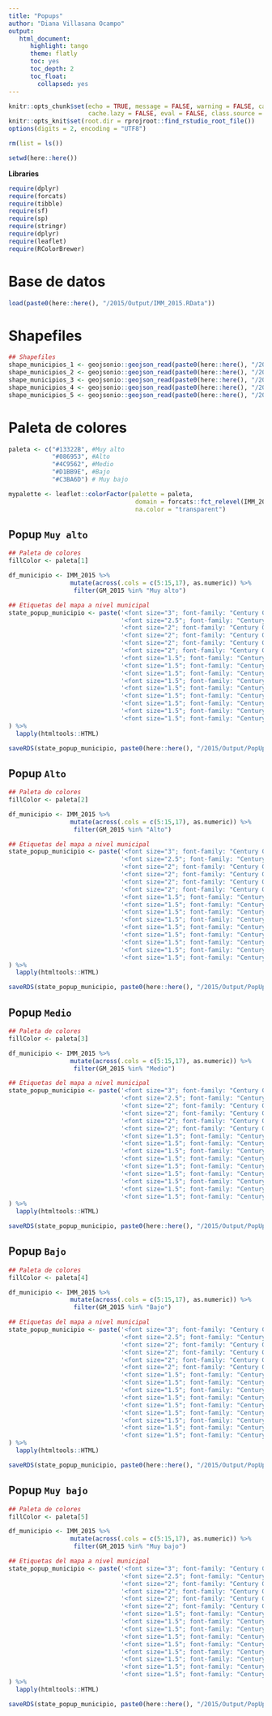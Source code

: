 ```yaml
---
title: "Popups"
author: "Diana Villasana Ocampo"
output:
   html_document:
      highlight: tango
      theme: flatly
      toc: yes
      toc_depth: 2
      toc_float:
        collapsed: yes
---
```


```r
knitr::opts_chunk$set(echo = TRUE, message = FALSE, warning = FALSE, cache = FALSE, 
                      cache.lazy = FALSE, eval = FALSE, class.source = "fold-show")
knitr::opts_knit$set(root.dir = rprojroot::find_rstudio_root_file())
options(digits = 2, encoding = "UTF8")
```   
 

```r
rm(list = ls())
```

```r
setwd(here::here())
```


**Libraries**

```r
require(dplyr)
require(forcats)
require(tibble)
require(sf)
require(sp)
require(stringr)
require(dplyr)
require(leaflet)
require(RColorBrewer)
```

# Base de datos   

```r
load(paste0(here::here(), "/2015/Output/IMM_2015.RData"))
```

# Shapefiles 

```r
## Shapefiles
shape_municipios_1 <- geojsonio::geojson_read(paste0(here::here(), "/2015/Output/Shapes/municipios_1_json.geojson"), what = "sp") 
shape_municipios_2 <- geojsonio::geojson_read(paste0(here::here(), "/2015/Output/Shapes/municipios_2_json.geojson"), what = "sp") 
shape_municipios_3 <- geojsonio::geojson_read(paste0(here::here(), "/2015/Output/Shapes/municipios_3_json.geojson"), what = "sp") 
shape_municipios_4 <- geojsonio::geojson_read(paste0(here::here(), "/2015/Output/Shapes/municipios_4_json.geojson"), what = "sp") 
shape_municipios_5 <- geojsonio::geojson_read(paste0(here::here(), "/2015/Output/Shapes/municipios_5_json.geojson"), what = "sp") 
```


# Paleta de colores 

```r
paleta <- c("#13322B", #Muy alto
            "#086953", #Alto 
            "#4C9562", #Medio
            "#D1BB9E", #Bajo
            "#C3BA6D") # Muy bajo

mypalette <- leaflet::colorFactor(palette = paleta, 
                                   domain = forcats::fct_relevel(IMM_2015$GM_2015, c("Muy alto", "Alto", "Medio", "Bajo", "Muy bajo")), 
                                   na.color = "transparent")
```


## Popup `Muy alto`

```r
## Paleta de colores                         
fillColor <- paleta[1]

df_municipio <- IMM_2015 %>% 
                 mutate(across(.cols = c(5:15,17), as.numeric)) %>%
                  filter(GM_2015 %in% "Muy alto")

## Etiquetas del mapa a nivel municipal 
state_popup_municipio <- paste('<font size="3"; font-family: "Century Gothic"><strong>',"Estado:",'</strong>','<strong>', df_municipio$NOM_ENT,'</strong></font>','<br/>',
                               '<font size="2.5"; font-family: "Century Gothic"><strong>',"Municipio:",'</strong>','<strong>', df_municipio$NOM_MUN,'</strong></font>','<br/>',
                               '<font size="2"; font-family: "Century Gothic"><strong>',"Población Total:",'</strong></font>','<font size="2"; font-family: "Century Gothic"; color=', fillColor,'><strong>', formatC(df_municipio$POB_TOT, format = "f", big.mark = " ", digits = 0),'</strong></font>','<br/>',
                               '<font size="2"; font-family: "Century Gothic"><strong>',"Grado de marginación:",'</strong></font>','<font size="2"; font-family: "Century Gothic"; color=', fillColor,'><strong>', df_municipio$GM_2015,'</strong></font>','<br/>',
                               '<font size="2"; font-family: "Century Gothic"><strong>',"Índice de marginación:",'</strong></font>','<font size="2"; font-family: "Century Gothic"; color=', fillColor,'><strong>', format(round(df_municipio$IM_2015, 2), nsmall = 1),'</strong></font>','<br/>',
                               '<font size="2"; font-family: "Century Gothic"><strong>',"Índice de marginación normalizado:",'</strong></font>','<font size="2"; font-family: "Century Gothic"; color=', fillColor,'><strong>', format(round(df_municipio$IMN_2015, 2), nsmall = 1),'</strong></font>','<br/>',
                               '<font size="1.5"; font-family: "Century Gothic"><strong>',"% Población de 15 años y más analfabeta:",'</strong>', round(df_municipio$ANALF, 2),'</font>','<br/>',
                               '<font size="1.5"; font-family: "Century Gothic"><strong>',"% Población de 15 años o más sin educación básica:",'</strong>', round(df_municipio$SBASC, 2),'</font>','<br/>',
                               '<font size="1.5"; font-family: "Century Gothic"><strong>',"% Ocupantes en viviendas paticulares sin drenaje ni excusado:",'</strong>', round(df_municipio$OVSDE, 2),'<br/>', 
                               '<font size="1.5"; font-family: "Century Gothic"><strong>',"% Ocupantes en viviendas paticulares sin energía eléctrica:",'</strong>', round(df_municipio$OVSEE, 2),'</font>','<br/>', 
                               '<font size="1.5"; font-family: "Century Gothic"><strong>',"% Ocupantes en viviendas paticulares sin agua entubada:",'</strong>', round(df_municipio$OVSAE, 2),'</font>','<br/>',
                               '<font size="1.5"; font-family: "Century Gothic"><strong>',"% Ocupantes en viviendas paticulares con piso de tierra:",'</strong>', round(df_municipio$OVPT, 2),'</font>','<br/>',
                               '<font size="1.5"; font-family: "Century Gothic"><strong>',"% Viviendas paticulares con algún nivel de hacinamiento:",'</strong>', round(df_municipio$VHAC, 2),'</font>','<br/>',
                               '<font size="1.5"; font-family: "Century Gothic"><strong>',"% Población en localidades con menos de \n 5 000 habitantes:",'</strong>', round(df_municipio$PL.5000, 2),'</font>','<br/>',
                               '<font size="1.5"; font-family: "Century Gothic"><strong>',"% Población ocupada con ingresos menores a 2SM:",'</strong>', round(df_municipio$PO2SM, 2),'</font>'
) %>% 
  lapply(htmltools::HTML)

saveRDS(state_popup_municipio, paste0(here::here(), "/2015/Output/PopUp/state_popup_municipio1.RDS"))
```


## Popup `Alto`

```r
## Paleta de colores                         
fillColor <- paleta[2]

df_municipio <- IMM_2015 %>% 
                 mutate(across(.cols = c(5:15,17), as.numeric)) %>%
                  filter(GM_2015 %in% "Alto")

## Etiquetas del mapa a nivel municipal 
state_popup_municipio <- paste('<font size="3"; font-family: "Century Gothic"><strong>',"Estado:",'</strong>','<strong>', df_municipio$NOM_ENT,'</strong></font>','<br/>',
                               '<font size="2.5"; font-family: "Century Gothic"><strong>',"Municipio:",'</strong>','<strong>', df_municipio$NOM_MUN,'</strong></font>','<br/>',
                               '<font size="2"; font-family: "Century Gothic"><strong>',"Población Total:",'</strong></font>','<font size="2"; font-family: "Century Gothic"; color=', fillColor,'><strong>', formatC(df_municipio$POB_TOT, format = "f", big.mark = " ", digits = 0),'</strong></font>','<br/>',
                               '<font size="2"; font-family: "Century Gothic"><strong>',"Grado de marginación:",'</strong></font>','<font size="2"; font-family: "Century Gothic"; color=', fillColor,'><strong>', df_municipio$GM_2015,'</strong></font>','<br/>',
                               '<font size="2"; font-family: "Century Gothic"><strong>',"Índice de marginación:",'</strong></font>','<font size="2"; font-family: "Century Gothic"; color=', fillColor,'><strong>', format(round(df_municipio$IM_2015, 2), nsmall = 1),'</strong></font>','<br/>',
                               '<font size="2"; font-family: "Century Gothic"><strong>',"Índice de marginación normalizado:",'</strong></font>','<font size="2"; font-family: "Century Gothic"; color=', fillColor,'><strong>', format(round(df_municipio$IMN_2015, 2), nsmall = 1),'</strong></font>','<br/>',
                               '<font size="1.5"; font-family: "Century Gothic"><strong>',"% Población de 15 años y más analfabeta:",'</strong>', round(df_municipio$ANALF, 2),'</font>','<br/>',
                               '<font size="1.5"; font-family: "Century Gothic"><strong>',"% Población de 15 años o más sin educación básica:",'</strong>', round(df_municipio$SBASC, 2),'</font>','<br/>',
                               '<font size="1.5"; font-family: "Century Gothic"><strong>',"% Ocupantes en viviendas paticulares sin drenaje ni excusado:",'</strong>', round(df_municipio$OVSDE, 2),'<br/>', 
                               '<font size="1.5"; font-family: "Century Gothic"><strong>',"% Ocupantes en viviendas paticulares sin energía eléctrica:",'</strong>', round(df_municipio$OVSEE, 2),'</font>','<br/>', 
                               '<font size="1.5"; font-family: "Century Gothic"><strong>',"% Ocupantes en viviendas paticulares sin agua entubada:",'</strong>', round(df_municipio$OVSAE, 2),'</font>','<br/>',
                               '<font size="1.5"; font-family: "Century Gothic"><strong>',"% Ocupantes en viviendas paticulares con piso de tierra:",'</strong>', round(df_municipio$OVPT, 2),'</font>','<br/>',
                               '<font size="1.5"; font-family: "Century Gothic"><strong>',"% Viviendas paticulares con algún nivel de hacinamiento:",'</strong>', round(df_municipio$VHAC, 2),'</font>','<br/>',
                               '<font size="1.5"; font-family: "Century Gothic"><strong>',"% Población en localidades con menos de \n 5 000 habitantes:",'</strong>', round(df_municipio$PL.5000, 2),'</font>','<br/>',
                               '<font size="1.5"; font-family: "Century Gothic"><strong>',"% Población ocupada con ingresos menores a 2SM:",'</strong>', round(df_municipio$PO2SM, 2),'</font>'
) %>% 
  lapply(htmltools::HTML)

saveRDS(state_popup_municipio, paste0(here::here(), "/2015/Output/PopUp/state_popup_municipio2.RDS"))
```


## Popup `Medio`

```r
## Paleta de colores                         
fillColor <- paleta[3]

df_municipio <- IMM_2015 %>% 
                 mutate(across(.cols = c(5:15,17), as.numeric)) %>%
                  filter(GM_2015 %in% "Medio")

## Etiquetas del mapa a nivel municipal 
state_popup_municipio <- paste('<font size="3"; font-family: "Century Gothic"><strong>',"Estado:",'</strong>','<strong>', df_municipio$NOM_ENT,'</strong></font>','<br/>',
                               '<font size="2.5"; font-family: "Century Gothic"><strong>',"Municipio:",'</strong>','<strong>', df_municipio$NOM_MUN,'</strong></font>','<br/>',
                               '<font size="2"; font-family: "Century Gothic"><strong>',"Población Total:",'</strong></font>','<font size="2"; font-family: "Century Gothic"; color=', fillColor,'><strong>', formatC(df_municipio$POB_TOT, format = "f", big.mark = " ", digits = 0),'</strong></font>','<br/>',
                               '<font size="2"; font-family: "Century Gothic"><strong>',"Grado de marginación:",'</strong></font>','<font size="2"; font-family: "Century Gothic"; color=', fillColor,'><strong>', df_municipio$GM_2015,'</strong></font>','<br/>',
                               '<font size="2"; font-family: "Century Gothic"><strong>',"Índice de marginación:",'</strong></font>','<font size="2"; font-family: "Century Gothic"; color=', fillColor,'><strong>', format(round(df_municipio$IM_2015, 2), nsmall = 1),'</strong></font>','<br/>',
                               '<font size="2"; font-family: "Century Gothic"><strong>',"Índice de marginación normalizado:",'</strong></font>','<font size="2"; font-family: "Century Gothic"; color=', fillColor,'><strong>', format(round(df_municipio$IMN_2015, 2), nsmall = 1),'</strong></font>','<br/>',
                               '<font size="1.5"; font-family: "Century Gothic"><strong>',"% Población de 15 años y más analfabeta:",'</strong>', round(df_municipio$ANALF, 2),'</font>','<br/>',
                               '<font size="1.5"; font-family: "Century Gothic"><strong>',"% Población de 15 años o más sin educación básica:",'</strong>', round(df_municipio$SBASC, 2),'</font>','<br/>',
                               '<font size="1.5"; font-family: "Century Gothic"><strong>',"% Ocupantes en viviendas paticulares sin drenaje ni excusado:",'</strong>', round(df_municipio$OVSDE, 2),'<br/>', 
                               '<font size="1.5"; font-family: "Century Gothic"><strong>',"% Ocupantes en viviendas paticulares sin energía eléctrica:",'</strong>', round(df_municipio$OVSEE, 2),'</font>','<br/>', 
                               '<font size="1.5"; font-family: "Century Gothic"><strong>',"% Ocupantes en viviendas paticulares sin agua entubada:",'</strong>', round(df_municipio$OVSAE, 2),'</font>','<br/>',
                               '<font size="1.5"; font-family: "Century Gothic"><strong>',"% Ocupantes en viviendas paticulares con piso de tierra:",'</strong>', round(df_municipio$OVPT, 2),'</font>','<br/>',
                               '<font size="1.5"; font-family: "Century Gothic"><strong>',"% Viviendas paticulares con algún nivel de hacinamiento:",'</strong>', round(df_municipio$VHAC, 2),'</font>','<br/>',
                               '<font size="1.5"; font-family: "Century Gothic"><strong>',"% Población en localidades con menos de \n 5 000 habitantes:",'</strong>', round(df_municipio$PL.5000, 2),'</font>','<br/>',
                               '<font size="1.5"; font-family: "Century Gothic"><strong>',"% Población ocupada con ingresos menores a 2SM:",'</strong>', round(df_municipio$PO2SM, 2),'</font>'
) %>% 
  lapply(htmltools::HTML)

saveRDS(state_popup_municipio, paste0(here::here(), "/2015/Output/PopUp/state_popup_municipio3.RDS"))
```


## Popup `Bajo`

```r
## Paleta de colores                         
fillColor <- paleta[4]

df_municipio <- IMM_2015 %>% 
                 mutate(across(.cols = c(5:15,17), as.numeric)) %>%
                  filter(GM_2015 %in% "Bajo")

## Etiquetas del mapa a nivel municipal 
state_popup_municipio <- paste('<font size="3"; font-family: "Century Gothic"><strong>',"Estado:",'</strong>','<strong>', df_municipio$NOM_ENT,'</strong></font>','<br/>',
                               '<font size="2.5"; font-family: "Century Gothic"><strong>',"Municipio:",'</strong>','<strong>', df_municipio$NOM_MUN,'</strong></font>','<br/>',
                               '<font size="2"; font-family: "Century Gothic"><strong>',"Población Total:",'</strong></font>','<font size="2"; font-family: "Century Gothic"; color=', fillColor,'><strong>', formatC(df_municipio$POB_TOT, format = "f", big.mark = " ", digits = 0),'</strong></font>','<br/>',
                               '<font size="2"; font-family: "Century Gothic"><strong>',"Grado de marginación:",'</strong></font>','<font size="2"; font-family: "Century Gothic"; color=', fillColor,'><strong>', df_municipio$GM_2015,'</strong></font>','<br/>',
                               '<font size="2"; font-family: "Century Gothic"><strong>',"Índice de marginación:",'</strong></font>','<font size="2"; font-family: "Century Gothic"; color=', fillColor,'><strong>', format(round(df_municipio$IM_2015, 2), nsmall = 1),'</strong></font>','<br/>',
                               '<font size="2"; font-family: "Century Gothic"><strong>',"Índice de marginación normalizado:",'</strong></font>','<font size="2"; font-family: "Century Gothic"; color=', fillColor,'><strong>', format(round(df_municipio$IMN_2015, 2), nsmall = 1),'</strong></font>','<br/>',
                               '<font size="1.5"; font-family: "Century Gothic"><strong>',"% Población de 15 años y más analfabeta:",'</strong>', round(df_municipio$ANALF, 2),'</font>','<br/>',
                               '<font size="1.5"; font-family: "Century Gothic"><strong>',"% Población de 15 años o más sin educación básica:",'</strong>', round(df_municipio$SBASC, 2),'</font>','<br/>',
                               '<font size="1.5"; font-family: "Century Gothic"><strong>',"% Ocupantes en viviendas paticulares sin drenaje ni excusado:",'</strong>', round(df_municipio$OVSDE, 2),'<br/>', 
                               '<font size="1.5"; font-family: "Century Gothic"><strong>',"% Ocupantes en viviendas paticulares sin energía eléctrica:",'</strong>', round(df_municipio$OVSEE, 2),'</font>','<br/>', 
                               '<font size="1.5"; font-family: "Century Gothic"><strong>',"% Ocupantes en viviendas paticulares sin agua entubada:",'</strong>', round(df_municipio$OVSAE, 2),'</font>','<br/>',
                               '<font size="1.5"; font-family: "Century Gothic"><strong>',"% Ocupantes en viviendas paticulares con piso de tierra:",'</strong>', round(df_municipio$OVPT, 2),'</font>','<br/>',
                               '<font size="1.5"; font-family: "Century Gothic"><strong>',"% Viviendas paticulares con algún nivel de hacinamiento:",'</strong>', round(df_municipio$VHAC, 2),'</font>','<br/>',
                               '<font size="1.5"; font-family: "Century Gothic"><strong>',"% Población en localidades con menos de \n 5 000 habitantes:",'</strong>', round(df_municipio$PL.5000, 2),'</font>','<br/>',
                               '<font size="1.5"; font-family: "Century Gothic"><strong>',"% Población ocupada con ingresos menores a 2SM:",'</strong>', round(df_municipio$PO2SM, 2),'</font>'
) %>% 
  lapply(htmltools::HTML)

saveRDS(state_popup_municipio, paste0(here::here(), "/2015/Output/PopUp/state_popup_municipio4.RDS"))
```

## Popup `Muy bajo`

```r
## Paleta de colores                         
fillColor <- paleta[5]

df_municipio <- IMM_2015 %>% 
                 mutate(across(.cols = c(5:15,17), as.numeric)) %>%
                  filter(GM_2015 %in% "Muy bajo")

## Etiquetas del mapa a nivel municipal 
state_popup_municipio <- paste('<font size="3"; font-family: "Century Gothic"><strong>',"Estado:",'</strong>','<strong>', df_municipio$NOM_ENT,'</strong></font>','<br/>',
                               '<font size="2.5"; font-family: "Century Gothic"><strong>',"Municipio:",'</strong>','<strong>', df_municipio$NOM_MUN,'</strong></font>','<br/>',
                               '<font size="2"; font-family: "Century Gothic"><strong>',"Población Total:",'</strong></font>','<font size="2"; font-family: "Century Gothic"; color=', fillColor,'><strong>', formatC(df_municipio$POB_TOT, format = "f", big.mark = " ", digits = 0),'</strong></font>','<br/>',
                               '<font size="2"; font-family: "Century Gothic"><strong>',"Grado de marginación:",'</strong></font>','<font size="2"; font-family: "Century Gothic"; color=', fillColor,'><strong>', df_municipio$GM_2015,'</strong></font>','<br/>',
                               '<font size="2"; font-family: "Century Gothic"><strong>',"Índice de marginación:",'</strong></font>','<font size="2"; font-family: "Century Gothic"; color=', fillColor,'><strong>', format(round(df_municipio$IM_2015, 2), nsmall = 1),'</strong></font>','<br/>',
                               '<font size="2"; font-family: "Century Gothic"><strong>',"Índice de marginación normalizado:",'</strong></font>','<font size="2"; font-family: "Century Gothic"; color=', fillColor,'><strong>', format(round(df_municipio$IMN_2015, 2), nsmall = 1),'</strong></font>','<br/>',
                               '<font size="1.5"; font-family: "Century Gothic"><strong>',"% Población de 15 años y más analfabeta:",'</strong>', round(df_municipio$ANALF, 2),'</font>','<br/>',
                               '<font size="1.5"; font-family: "Century Gothic"><strong>',"% Población de 15 años o más sin educación básica:",'</strong>', round(df_municipio$SBASC, 2),'</font>','<br/>',
                               '<font size="1.5"; font-family: "Century Gothic"><strong>',"% Ocupantes en viviendas paticulares sin drenaje ni excusado:",'</strong>', round(df_municipio$OVSDE, 2),'<br/>', 
                               '<font size="1.5"; font-family: "Century Gothic"><strong>',"% Ocupantes en viviendas paticulares sin energía eléctrica:",'</strong>', round(df_municipio$OVSEE, 2),'</font>','<br/>', 
                               '<font size="1.5"; font-family: "Century Gothic"><strong>',"% Ocupantes en viviendas paticulares sin agua entubada:",'</strong>', round(df_municipio$OVSAE, 2),'</font>','<br/>',
                               '<font size="1.5"; font-family: "Century Gothic"><strong>',"% Ocupantes en viviendas paticulares con piso de tierra:",'</strong>', round(df_municipio$OVPT, 2),'</font>','<br/>',
                               '<font size="1.5"; font-family: "Century Gothic"><strong>',"% Viviendas paticulares con algún nivel de hacinamiento:",'</strong>', round(df_municipio$VHAC, 2),'</font>','<br/>',
                               '<font size="1.5"; font-family: "Century Gothic"><strong>',"% Población en localidades con menos de \n 5 000 habitantes:",'</strong>', round(df_municipio$PL.5000, 2),'</font>','<br/>',
                               '<font size="1.5"; font-family: "Century Gothic"><strong>',"% Población ocupada con ingresos menores a 2SM:",'</strong>', round(df_municipio$PO2SM, 2),'</font>'
) %>% 
  lapply(htmltools::HTML)

saveRDS(state_popup_municipio, paste0(here::here(), "/2015/Output/PopUp/state_popup_municipio5.RDS"))
```

